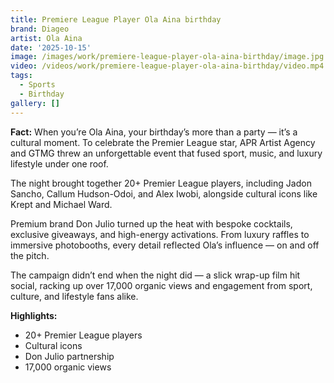 ```yaml
---
title: Premiere League Player Ola Aina birthday
brand: Diageo
artist: Ola Aina
date: '2025-10-15'
image: /images/work/premiere-league-player-ola-aina-birthday/image.jpg
video: /videos/work/premiere-league-player-ola-aina-birthday/video.mp4
tags:
  - Sports
  - Birthday
gallery: []
---
```

**Fact:** When you’re Ola Aina, your birthday’s more than a party — it’s a cultural moment. To celebrate the Premier League star, APR Artist Agency and GTMG threw an unforgettable event that fused sport, music, and luxury lifestyle under one roof.

The night brought together 20+ Premier League players, including Jadon Sancho, Callum Hudson-Odoi, and Alex Iwobi, alongside cultural icons like Krept and Michael Ward.

Premium brand Don Julio turned up the heat with bespoke cocktails, exclusive giveaways, and high-energy activations. From luxury raffles to immersive photobooths, every detail reflected Ola’s influence — on and off the pitch.

The campaign didn’t end when the night did — a slick wrap-up film hit social, racking up over 17,000 organic views and engagement from sport, culture, and lifestyle fans alike.

**Highlights:**

* 20+ Premier League players
* Cultural icons
* Don Julio partnership
* 17,000 organic views
